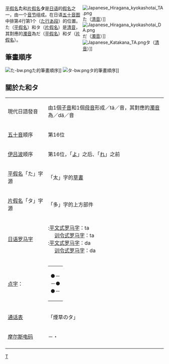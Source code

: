 {{Unreferenced|time=2017-12-18T04:06:34+00:00}}
<div style="float:right;width:258px;">
{{日语五十音}}
[[File:Japanese_Hiragana_kyokashotai_TA.png|thumb]]<span lang=ja>た</span>（[[清音|清音]]）]]
[[File:Japanese_Hiragana_kyokashotai_DA.png|thumb]]<span lang=ja>だ</span>（[[濁音|濁音]]）]]<br />
[[File:Japanese_Katakana_TA.png|thumb]]<span lang=ja>タ</span>（[[清音|清音]]）]]
</div>

[[平假名|平假名]]<span lang=ja>'''た'''</span>和[[片假名|片假名]]<span lang=ja>'''タ'''</span>是[[日语|日语]]的[[日語假名|假名]]之一，由一个[[音节|音节]]组成。在日语[[五十音图|五十音图]]中排第4行第1个（<span lang=ja>[[た行|た行]][[あ段|あ段]]</span>）的位置。<span lang=ja>た</span>（[[平假名|平假名]]）和<span lang=ja>タ</span>（[[片假名|片假名]]）是[[清音|清音]]，其對應的[[濁音|濁音]]為<span lang=ja>だ</span>（[[平假名|平假名]]）和<span lang=ja>ダ</span>（[[片假名|片假名]]）。

== 筆畫順序 ==
[[File:た-bw.png|thumb]]<span lang=ja>た</span>的筆畫順序]]
[[File:タ-bw.png|thumb]]<span lang=ja>タ</span>的筆畫順序]]
{{Clear|left}}

==關於<span lang=ja>た</span>和<span lang=ja>タ</span>==
{|class=wikitable
|-
|現代日語發音
|由1個[[子音|子音]]和1個[[母音|母音]]形成／tä／音，其對應的[[濁音|濁音]]為／dä／音
|-
|[[五十音|五十音]]顺序
|第16位
|-
|[[伊吕波|伊吕波]]顺序
|第16位，「<span lang=ja>[[よ|よ]]</span>」之后、「<span lang=ja>[[れ|れ]]</span>」之前
|-
|[[平假名|平假名]]「<span lang=ja>た</span>」字源
|「太」字的[[草書|草書]]
|-
|[[片假名|片假名]]「<span lang=ja>タ</span>」字源
|「多」字的上方部件
|-
|[[日语罗马字|日语罗马字]]
|'''{{lang|ja|た}}''':[[平文式罗马字|平文式罗马字]]：ta<br />　 [[训令式罗马字|训令式罗马字]]：ta<br />
'''{{lang|ja|だ}}''':[[平文式罗马字|平文式罗马字]]：da<br />　 [[训令式罗马字|训令式罗马字]]：da
|-
|[[点字|点字]]：
|
{| style = "border:1px solid #8080b0;"
|-----
| ●－<br/>－●<br/>●－
|}
|-
|[[通话表|通话表]]
|「<span lang=ja>煙草のタ<span>」
|-
|[[摩尔斯电码|摩尔斯电码]]
|－・
|-
|}

<!--編輯注釋:請熱心人士繼續仿照あ條目，補充這個假名的字元編碼(包含半形及小字等)-->

[[Category:日语假名|T]]